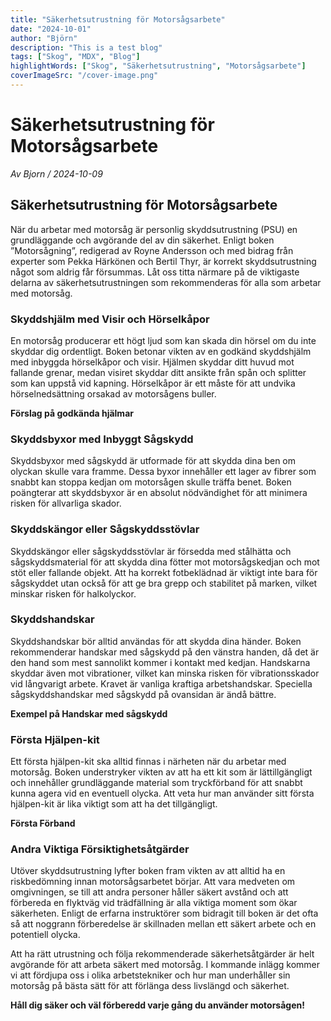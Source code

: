 ```yaml
---
title: "Säkerhetsutrustning för Motorsågsarbete"
date: "2024-10-01"
author: "Björn"
description: "This is a test blog"
tags: ["Skog", "MDX", "Blog"]
highlightWords: ["Skog", "Säkerhetsutrustning", "Motorsågsarbete"]
coverImageSrc: "/cover-image.png"
---
```


# Säkerhetsutrustning för Motorsågsarbete

*Av Bjorn / 2024-10-09*

## Säkerhetsutrustning för Motorsågsarbete

När du arbetar med motorsåg är personlig skyddsutrustning (PSU) en grundläggande och avgörande del av din säkerhet. Enligt boken ”Motorsågning”, redigerad av Royne Andersson och med bidrag från experter som Pekka Härkönen och Bertil Thyr, är korrekt skyddsutrustning något som aldrig får försummas. Låt oss titta närmare på de viktigaste delarna av säkerhetsutrustningen som rekommenderas för alla som arbetar med motorsåg.

### Skyddshjälm med Visir och Hörselkåpor

En motorsåg producerar ett högt ljud som kan skada din hörsel om du inte skyddar dig ordentligt. Boken betonar vikten av en godkänd skyddshjälm med inbyggda hörselkåpor och visir. Hjälmen skyddar ditt huvud mot fallande grenar, medan visiret skyddar ditt ansikte från spån och splitter som kan uppstå vid kapning. Hörselkåpor är ett måste för att undvika hörselnedsättning orsakad av motorsågens buller.

**Förslag på godkända hjälmar**

### Skyddsbyxor med Inbyggt Sågskydd

Skyddsbyxor med sågskydd är utformade för att skydda dina ben om olyckan skulle vara framme. Dessa byxor innehåller ett lager av fibrer som snabbt kan stoppa kedjan om motorsågen skulle träffa benet. Boken poängterar att skyddsbyxor är en absolut nödvändighet för att minimera risken för allvarliga skador.

### Skyddskängor eller Sågskyddsstövlar

Skyddskängor eller sågskyddsstövlar är försedda med stålhätta och sågskyddsmaterial för att skydda dina fötter mot motorsågskedjan och mot stöt eller fallande objekt. Att ha korrekt fotbeklädnad är viktigt inte bara för sågskyddet utan också för att ge bra grepp och stabilitet på marken, vilket minskar risken för halkolyckor.

### Skyddshandskar

Skyddshandskar bör alltid användas för att skydda dina händer. Boken rekommenderar handskar med sågskydd på den vänstra handen, då det är den hand som mest sannolikt kommer i kontakt med kedjan. Handskarna skyddar även mot vibrationer, vilket kan minska risken för vibrationsskador vid långvarigt arbete. Kravet är vanliga kraftiga arbetshandskar. Speciella sågskyddshandskar med sågskydd på ovansidan är ändå bättre. 

**Exempel på Handskar med sågskydd**

### Första Hjälpen-kit

Ett första hjälpen-kit ska alltid finnas i närheten när du arbetar med motorsåg. Boken understryker vikten av att ha ett kit som är lättillgängligt och innehåller grundläggande material som tryckförband för att snabbt kunna agera vid en eventuell olycka. Att veta hur man använder sitt första hjälpen-kit är lika viktigt som att ha det tillgängligt. 

**Första Förband**

### Andra Viktiga Försiktighetsåtgärder

Utöver skyddsutrustning lyfter boken fram vikten av att alltid ha en riskbedömning innan motorsågsarbetet börjar. Att vara medveten om omgivningen, se till att andra personer håller säkert avstånd och att förbereda en flyktväg vid trädfällning är alla viktiga moment som ökar säkerheten. Enligt de erfarna instruktörer som bidragit till boken är det ofta så att noggrann förberedelse är skillnaden mellan ett säkert arbete och en potentiell olycka.

Att ha rätt utrustning och följa rekommenderade säkerhetsåtgärder är helt avgörande för att arbeta säkert med motorsåg. I kommande inlägg kommer vi att fördjupa oss i olika arbetstekniker och hur man underhåller sin motorsåg på bästa sätt för att förlänga dess livslängd och säkerhet.

**Håll dig säker och väl förberedd varje gång du använder motorsågen!**
